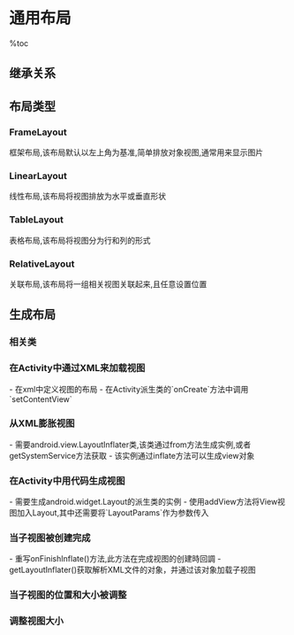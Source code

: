 = 通用布局 =

%toc

== 继承关系 ==

{{http:pic/view_her.jpg}}

== 布局类型 ==
=== FrameLayout ===
框架布局,该布局默认以左上角为基准,简单排放对象视图,通常用来显示图片

=== LinearLayout ===
线性布局,该布局将视图排放为水平或垂直形状

=== TableLayout ===
表格布局,该布局将视图分为行和列的形式

=== RelativeLayout ===
关联布局,该布局将一组相关视图关联起来,且任意设置位置

{{http:pic/layoutparams.png}}

== 生成布局 ==

=== 相关类 ===
{{{class="brush:java"
import android.view.LayoutInflater;

import android.widget.FrameLayout;
import android.widget.FrameLayout.LayoutParams;
import android.widget.LinearLayout;
import android.widget.LinearLayout.LayoutParams;
import android.widget.TableLayout;
import android.widget.TableLayout.LayoutParams;
import android.widget.TableRow;
import android.widget.TableRow.LayoutParams;

import android.util.AttributeSet;
}}}

=== 在Activity中通过XML来加载视图 ===
- 在xml中定义视图的布局
- 在Activity派生类的`onCreate`方法中调用`setContentView`
 
{{{class="brush:java"
setContentView(R.layout.layout2);
}}}

=== 从XML膨胀视图 ===
- 需要android.view.LayoutInflater类,该类通过from方法生成实例,或者getSystemService方法获取
- 该实例通过inflate方法可以生成view对象
 
{{{class="brush:java"
LayoutInflater factory = (LayoutInflater)getSystemService(Context.LAYOUT_INFLATER_SERVICE);
LayoutInflater factory = LayoutInflater.from(this);

final View textEntryView = factory.inflate(R.layout.alert_dialog_text_entry, null);
}}}

=== 在Activity中用代码生成视图 ===
- 需要生成android.widget.Layout的派生类的实例
- 使用addView方法将View视图加入Layout,其中还需要将`LayoutParams`作为参数传入

{{{class="brush:java"
protected void onCreate(Bundle savedInstanceState) {
    super.onCreate(savedInstanceState);
     
    // Create a simple layout
    LinearLayout layout = new LinearLayout(this);
    layout.setOrientation(LinearLayout.VERTICAL);
        
    // Create the spinner to allow the user to choose a menu XML
    ArrayAdapter<String> adapter = new ArrayAdapter<String>(this,
            android.R.layout.simple_spinner_item, sMenuExampleNames); 
    adapter.setDropDownViewResource(android.R.layout.simple_spinner_dropdown_item);
    
    mSpinner = new Spinner(this);
    // When programmatically creating views, make sure to set an ID
    // so it will automatically save its instance state
    mSpinner.setId(R.id.spinner);
    mSpinner.setAdapter(adapter);
    
    // Add the spinner
    layout.addView(mSpinner,
            new LinearLayout.LayoutParams(
                    LinearLayout.LayoutParams.FILL_PARENT,
                    LinearLayout.LayoutParams.WRAP_CONTENT));

    // Create help text
    mInstructionsText = new TextView(this);
    mInstructionsText.setText(getResources().getString(
            R.string.menu_from_xml_instructions_press_menu));
     
    // Add the help, make it look decent
    LinearLayout.LayoutParams lp = new LinearLayout.LayoutParams(
            LinearLayout.LayoutParams.FILL_PARENT,
            LinearLayout.LayoutParams.WRAP_CONTENT);
    lp.setMargins(10, 10, 10, 10);
    layout.addView(mInstructionsText, lp);
     
    // Set the layout as our content view
    setContentView(layout);
}
}}}

=== 当子视图被创建完成 ===
- 重写onFinishInflate()方法,此方法在完成视图的创建時回調
- getLayoutInflater()获取解析XML文件的对象，并通过该对象加载子视图

{{{class="brush:java"
protected void onFinishInflate() {
    super.onFinishInflate();
    
    mInflater = ((Activity)this.getContext()).getLayoutInflater();
    mContentLayout = (LinearLayout) this.findViewById(R.id.content_layout); 
    
    // write your code to set view
    setDefaultLayout();
}
}}}

=== 当子视图的位置和大小被调整 ===
{{{class="brush:java"
protected void onLayout(boolean changed, int l, int t, int r, int b) { 
    childCount = getChildCount();       // 获取子视图数 
    childWidth = childCount > 0 ? getChildAt(0).getMeasuredWidth();     // 获取字节点的宽度 
    
    if (!setContentViewtShareWindowFlag && defaultWindow >= 0 && defaultWindow <= childCount-1) { 
        //设置默认窗口的左端距离 
        offset = -1 * defaultWindow * childWidth; 
        setShareWindowFlag = true; 
    } 
    
    //设置距离(0,0)点X轴方向的距离 
    int left = 0 + offset; 
    for (int i = 0; i < childCount; i++){ 
        //设置每个子视图在布局中的位置 
        View child = getChildAt(i); 
        if (child.getVisibility() != View.GONE) { 
            childCount.layout(left, 0, childWidth+left, child.getMeasuredHeight()); 
            left = left + childWidth; 
        } 
    } 
}
}}}
            
=== 调整视图大小 ===
{{{class="brush:java"
protected void onMeasure(int widthMeasureSpec, int heightMeasureSpec) { 
    super.onMeasure(widthMeasureSpec,heightMeasureSpec); 

    // 调整子视图的大小
    int childCount = getChildCount(); 
    for (int i = 0; i < childCountnt; i++) { 
        getChildAt(i).measure(widthMeasureSpec,heightMeasureSpecMeasureSpec); 
    } 
    
    // 调整自身的大小
    setMeasuredDimension(800, 600);
} 
}}}
